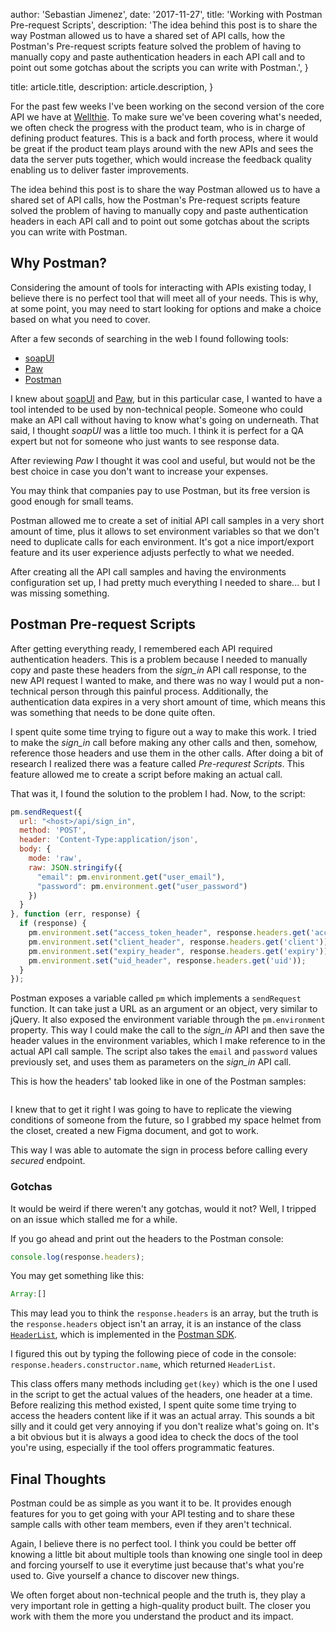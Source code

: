 
  author: 'Sebastian Jimenez',
  date: '2017-11-27',
  title: 'Working with Postman Pre-request Scripts',
  description:
    'The idea behind this post is to share the way Postman allowed us to have a shared set of API calls, how the Postman\'s Pre-request scripts feature solved the problem of having to manually copy and paste authentication headers in each API call and to point out some gotchas about the scripts you can write with Postman.',
}

  title: article.title,
  description: article.description,
}


For the past few weeks I've been working on the second version of the core API we have at [Wellthie](http://www.wellthie.com). To make sure we've been covering what's needed, we often check the progress with the product team, who is in charge of defining product features. This is a back and forth process, where it would be great if the product team plays around with the new APIs and sees the data the server puts together, which would increase the feedback quality enabling us to deliver faster improvements.

The idea behind this post is to share the way Postman allowed us to have a shared set of API calls, how the Postman's Pre-request scripts feature solved the problem of having to manually copy and paste authentication headers in each API call and to point out some gotchas about the scripts you can write with Postman.

## Why Postman?

Considering the amount of tools for interacting with APIs existing today, I believe there is no perfect tool that will meet all of your needs. This is why, at some point, you may need to start looking for options and make a choice based on what you need to cover.

After a few seconds of searching in the web I found following tools:

* [soapUI](https://www.soapui.org/)
* [Paw](https://paw.cloud/)
* [Postman](https://www.getpostman.com/)

I knew about [soapUI](https://www.soapui.org/) and [Paw](https://paw.cloud/), but in this particular case, I wanted to have a tool intended to be used by non-technical people. Someone who could make an API call without having to know what's going on underneath. That said, I thought *soapUI* was a little too much. I think it is perfect for a QA expert but not for someone who just wants to see response data.

After reviewing *Paw* I thought it was cool and useful, but would not be the best choice in case you don't want to increase your expenses.

You may think that companies pay to use Postman, but its free version is good enough for small teams.

Postman allowed me to create a set of initial API call samples in a very short amount of time, plus it allows to set environment variables so that we don't need to duplicate calls for each environment. It's got a nice import/export feature and its user experience adjusts perfectly to what we needed.

After creating all the API call samples and having the environments configuration set up, I had pretty much everything I needed to share... but I was missing something.


## Postman Pre-request Scripts

After getting everything ready, I remembered each API required authentication headers. This is a problem because I needed to manually copy and paste these headers from the *sign_in* API call response, to the new API request I wanted to make, and there was no way I would put a non-technical person through this painful process. Additionally, the authentication data expires in a very short amount of time, which means this was something that needs to be done quite often.

I spent quite some time trying to figure out a way to make this work. I tried to make the *sign_in* call before making any other calls and then, somehow, reference those headers and use them in the other calls. After doing a bit of research I realized there was a feature called *Pre-requrest Scripts*. This feature allowed me to create a script before making an actual call.

That was it, I found the solution to the problem I had. Now, to the script:

```javascript
pm.sendRequest({
  url: "<host>/api/sign_in",
  method: 'POST',
  header: 'Content-Type:application/json',
  body: {
    mode: 'raw',
    raw: JSON.stringify({
      "email": pm.environment.get("user_email"),
      "password": pm.environment.get("user_password")
    })
  }
}, function (err, response) {
  if (response) {
    pm.environment.set("access_token_header", response.headers.get('access-token'));
    pm.environment.set("client_header", response.headers.get('client'));
    pm.environment.set("expiry_header", response.headers.get('expiry'));
    pm.environment.set("uid_header", response.headers.get('uid'));
  }
});
```

Postman exposes a variable called `pm` which implements a `sendRequest` function. It can take just a URL as an argument or an object, very similar to jQuery. It also exposed the environment variable through the `pm.environment` property. This way I could make the call to the *sign_in* API and then save the header values in the environment variables, which I make reference to in the actual API call sample. The script also takes the `email` and `password` values previously set, and uses them as parameters on the *sign_in* API call.

This is how the headers' tab looked like in one of the Postman samples:

<Image src={postmanExample} alt="" />

I knew that to get it right I was going to have to replicate the viewing conditions of someone from the future, so I grabbed my space helmet from the closet, created a new Figma document, and got to work.

This way I was able to automate the sign in process before calling every *secured* endpoint.

### Gotchas

It would be weird if there weren't any gotchas, would it not? Well, I tripped on an issue which stalled me for a while.

If you go ahead and print out the headers to the Postman console:

```javascript
console.log(response.headers);
```

You may get something like this:
```javascript
Array:[]
```

This may lead you to think the `response.headers` is an array, but the truth is the `response.headers` object isn't an array, it is an instance of the class [`HeaderList`](http://www.postmanlabs.com/postman-collection/HeaderList.html), which is implemented in the [Postman SDK](http://www.postmanlabs.com/postman-collection/index.html).

I figured this out by typing the following piece of code in the console: `response.headers.constructor.name`, which returned `HeaderList`.

This class offers many methods including `get(key)` which is the one I used in the script to get the actual values of the headers, one header at a time. Before realizing this method existed, I spent quite some time trying to access the headers content like if it was an actual array. This sounds a bit silly and it could get very annoying if you don't realize what's going on. It's a bit obvious but it is always a good idea to check the docs of the tool you're using, especially if the tool offers programmatic features.


## Final Thoughts

Postman could be as simple as you want it to be. It provides enough features for you to get going with your API testing and to share these sample calls with other team members, even if they aren't technical.

Again, I believe there is no perfect tool. I think you could be better off knowing a little bit about multiple tools than knowing one single tool in deep and forcing yourself to use it everytime just because that's what you're used to. Give yourself a chance to discover new things.

We often forget about non-technical people and the truth is, they play a very important role in getting a high-quality product built. The closer you work with them the more you understand the product and its impact.
